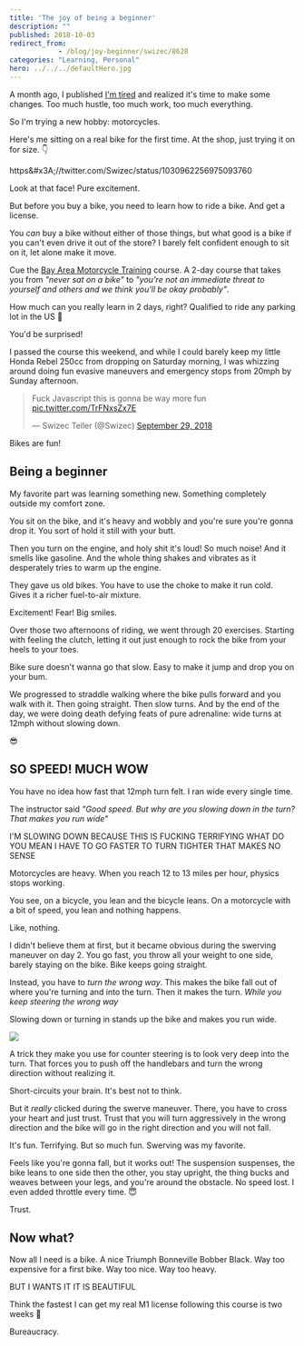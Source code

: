 ```yaml
---
title: 'The joy of being a beginner'
description: ""
published: 2018-10-03
redirect_from: 
            - /blog/joy-beginner/swizec/8628
categories: "Learning, Personal"
hero: ../../../defaultHero.jpg
---
```

A month ago, I published [I&#x27;m tired](https://swizec.com/blog/tired-poem/swizec/8560) and realized it&#x27;s time to make some changes. Too much hustle, too much work, too much everything.



So I&#x27;m trying a new hobby: motorcycles.



Here&#x27;s me sitting on a real bike for the first time. At the shop, just trying it on for size. 👇



https&amp;#x3A;//twitter.com/Swizec/status/1030962256975093760



Look at that face! Pure excitement.



But before you buy a bike, you need to learn how to ride a bike. And get a license.



You _can_ buy a bike without either of those things, but what good is a bike if you can&#x27;t even drive it out of the store? I barely felt confident enough to sit on it, let alone make it move.



Cue the [Bay Area Motorcycle Training](http://motorcycleschool.com/) course. A 2-day course that takes you from _&quot;never sat on a bike&quot;_ to _&quot;you&#x27;re not an immediate threat to yourself and others and we think you&#x27;ll be okay probably&quot;_.



How much can you really learn in 2 days, right? Qualified to ride any parking lot in the US 🤘



You&#x27;d be surprised!



I passed the course this weekend, and while I could barely keep my little Honda Rebel 250cc from dropping on Saturday morning, I was whizzing around doing fun evasive maneuvers and emergency stops from 20mph by Sunday afternoon.



> Fuck Javascript this is gonna be way more fun [pic.twitter.com/TrFNxsZx7E](https://t.co/TrFNxsZx7E)
>
> — Swizec Teller (@Swizec) [September 29, 2018](https://twitter.com/Swizec/status/1046109347061927936?ref_src=twsrc%5Etfw)





Bikes are fun!



## Being a beginner



My favorite part was learning something new. Something completely outside my comfort zone.



You sit on the bike, and it&#x27;s heavy and wobbly and you&#x27;re sure you&#x27;re gonna drop it. You sort of hold it still with your butt.



Then you turn on the engine, and holy shit it&#x27;s loud! So much noise! And it smells like gasoline. And the whole thing shakes and vibrates as it desperately tries to warm up the engine.



They gave us old bikes. You have to use the choke to make it run cold. Gives it a richer fuel-to-air mixture.



Excitement! Fear! Big smiles.



Over those two afternoons of riding, we went through 20 exercises. Starting with feeling the clutch, letting it out just enough to rock the bike from your heels to your toes.



Bike sure doesn&#x27;t wanna go that slow. Easy to make it jump and drop you on your bum.



We progressed to straddle walking where the bike pulls forward and you walk with it. Then going straight. Then slow turns. And by the end of the day, we were doing death defying feats of pure adrenaline: wide turns at 12mph without slowing down.



😎



## SO SPEED! MUCH WOW



You have no idea how fast that 12mph turn felt. I ran wide every single time.



The instructor said _&quot;Good speed. But why are you slowing down in the turn? That makes you run wide&quot;_



I&#x27;M SLOWING DOWN BECAUSE THIS IS FUCKING TERRIFYING WHAT DO YOU MEAN I HAVE TO GO FASTER TO TURN TIGHTER THAT MAKES NO SENSE



Motorcycles are heavy. When you reach 12 to 13 miles per hour, physics stops working.



You see, on a bicycle, you lean and the bicycle leans. On a motorcycle with a bit of speed, you lean and nothing happens.



Like, nothing.



I didn&#x27;t believe them at first, but it became obvious during the swerving maneuver on day 2. You go fast, you throw all your weight to one side, barely staying on the bike. Bike keeps going straight.



Instead, you have to _turn the wrong way_. This makes the bike fall out of where you&#x27;re turning and into the turn. Then it makes the turn. _While you keep steering the wrong way_



Slowing down or turning in stands up the bike and makes you run wide.

![](./img/media-26ufdipQqU2lhNA4g-giphy.gif)

A trick they make you use for counter steering is to look very deep into the turn. That forces you to push off the handlebars and turn the wrong direction without realizing it.



Short-circuits your brain. It&#x27;s best not to think.



But it _really_ clicked during the swerve maneuver. There, you have to cross your heart and just trust. Trust that you will turn aggressively in the wrong direction and the bike will go in the right direction and you will not fall.



It&#x27;s fun. Terrifying. But so much fun. Swerving was my favorite.



Feels like you&#x27;re gonna fall, but it works out! The suspension suspenses, the bike leans to one side then the other, you stay upright, the thing bucks and weaves between your legs, and you&#x27;re around the obstacle. No speed lost. I even added throttle every time. 😇



Trust.



## Now what?



Now all I need is a bike. A nice Triumph Bonneville Bobber Black. Way too expensive for a first bike. Way too nice. Way too heavy.



BUT I WANTS IT IT IS BEAUTIFUL



Think the fastest I can get my real M1 license following this course is two weeks 🤔



Bureaucracy.